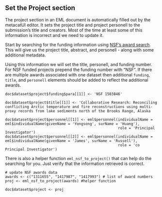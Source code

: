 ## Set the Project section 

The project section in an EML document is automatically filled out by the metacatUI editor. It sets the project title and project personell to the submission's title and creators.  Most of the time at least some of this information is incorrect and we need to update it.  

Start by searching for the funding information using [NSF's award search](https://www.nsf.gov/awardsearch/).  This will give us the project title, abstract, and personell - along with some additional metadata.  

Using this information we will set the title, personell, and funding number. For NSF funded projects prepend the funding number with "NSF". If there are multiple awards associated with one dataset then additional `funding`, `title`, and `personell` elements should be added to reflect the additional awards.    


```
doc$dataset$project$funding$para[[1]] <- 'NSF 1503846'

doc$dataset$project$title[[1]] <- 'Collaborative Research: Reconciling conflicting Arctic temperature and fire reconstructions using multi-proxy records from lake sediments north of the Brooks Range, Alaska

doc$dataset$project$personnel[[1]] <- eml$personnel(individualName = eml$individualName(givenName = 'Yongsong', surName = 'Huang'),
                                                    role = 'Principal Investigator')
doc$dataset$project$personnel[[2]] <- eml$personnel(individualName = eml$individualName(givenName = 'James', surName = 'Russell'),
                                                    role = 'co Principal Investigator')
```

There is also a helper function `eml_nsf_to_project()` that can help do the searching for you. Just verify that the information retrieved is correct.
```
# update NSF awards data
awards <- c("1311655", "1417987", "1417993") # list of award numbers
proj <- eml_nsf_to_project(awards) #helper function

doc$dataset$project <- proj
```
